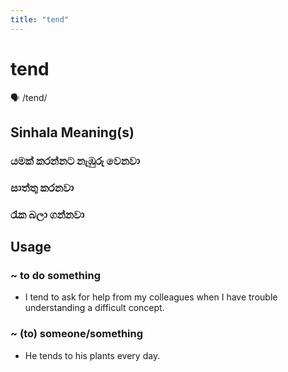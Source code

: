 ```yaml
---
title: "tend"
---
```


# tend

🗣️ /tend/

## Sinhala Meaning(s)

### යමක් කරන්නට නැඹුරු වෙනවා
### සාත්තු කරනවා
### රැක බලා ගන්නවා

## Usage

### ~ to do something

- I tend to ask for help from my colleagues when I have trouble understanding a difficult concept.


### ~ (to) someone/something

- He tends to his plants every day.

